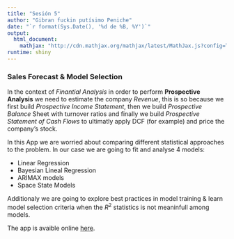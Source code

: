 ---
title: "Sesión 5"
author: "Gibran fuckin putísimo Peniche"
date: "`r format(Sys.Date(), '%d de %B, %Y')`"
output: 
  html_document:
    mathjax: "http://cdn.mathjax.org/mathjax/latest/MathJax.js?config=TeX-AMS-MML_HTMLorMML"
runtime: shiny
---

### Sales Forecast & Model Selection

In the context of *Finantial Analysis* in order to perform **Prospective Analysis** we need to estimate the company *Revenue*, this is so because we first build *Prospective Income Statement*, then we build *Prospective Balance* Sheet with turnover ratios and finally we build *Prospective Statement of Cash Flows* to ultimatly apply DCF (for example) and price the company's stock.

In this App we are worried  about comparing different statistical approaches to the problem. In our case we are going to fit and analyse 4 models: 
    
  + Linear Regression
  + Bayesian Lineal Regression
  + ARIMAX models
  + Space State Models
  
Additionaly we are going to explore best practices in model training & learn model selection criteria when the $R^2$ statistics is not meaninfull among models.

The app is avaible online [here](https://jgpeniche.shinyapps.io/forecast/).
